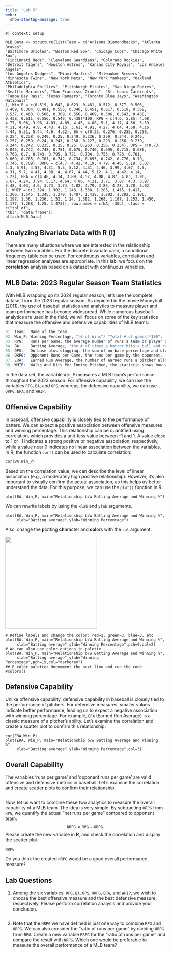 ```yaml
---
title: "Lab 5"
webr:
  show-startup-message: true
---
```


```webr-r
#| context: setup

MLB_Data <- structure(list(Team = c("Arizona Diamondbacks", "Atlanta Braves", 
"Baltimore Orioles", "Boston Red Sox", "Chicago Cubs", "Chicago White Sox", 
"Cincinnati Reds", "Cleveland Guardians", "Colorado Rockies", 
"Detroit Tigers", "Houston Astros", "Kansas City Royals", "Los Angeles Angels", 
"Los Angeles Dodgers", "Miami Marlins", "Milwaukee Brewers", 
"Minnesota Twins", "New York Mets", "New York Yankees", "Oakland Athletics", 
"Philadelphia Phillies", "Pittsburgh Pirates", "San Diego Padres", 
"Seattle Mariners", "San Francisco Giants", "St. Louis Cardinals", 
"Tampa Bay Rays", "Texas Rangers", "Toronto Blue Jays", "Washington Nationals"
), Win_P = c(0.519, 0.642, 0.623, 0.481, 0.512, 0.377, 0.506, 
0.469, 0.364, 0.481, 0.556, 0.346, 0.451, 0.617, 0.519, 0.568, 
0.537, 0.463, 0.506, 0.309, 0.556, 0.469, 0.506, 0.543, 0.488, 
0.438, 0.611, 0.556, 0.549, 0.438)*100, RPG = c(4.6, 5.85, 4.98, 
4.77, 5.06, 3.96, 4.83, 4.09, 4.45, 4.08, 5.1, 4.17, 4.56, 5.59, 
4.11, 4.49, 4.8, 4.43, 4.15, 3.61, 4.91, 4.27, 4.64, 4.68, 4.16, 
4.44, 5.31, 5.44, 4.6, 4.32), BA = c(0.25, 0.276, 0.255, 0.258, 
0.254, 0.238, 0.249, 0.25, 0.249, 0.236, 0.259, 0.244, 0.245, 
0.257, 0.259, 0.24, 0.243, 0.238, 0.227, 0.223, 0.256, 0.239, 
0.244, 0.242, 0.235, 0.25, 0.26, 0.263, 0.256, 0.254), OPS = c(0.73, 
0.845, 0.742, 0.748, 0.751, 0.675, 0.746, 0.695, 0.715, 0.686, 
0.768, 0.7, 0.743, 0.795, 0.721, 0.704, 0.753, 0.723, 0.701, 
0.669, 0.765, 0.707, 0.742, 0.734, 0.695, 0.742, 0.776, 0.79, 
0.745, 0.709), ORPG = c(4.7, 4.42, 4.19, 4.79, 4.46, 5.19, 5.07, 
4.3, 5.91, 4.57, 4.31, 5.3, 5.12, 4.31, 4.46, 3.99, 4.07, 4.5, 
4.31, 5.7, 4.41, 4.88, 4, 4.07, 4.44, 5.12, 4.1, 4.42, 4.14, 
5.22), ERA = c(4.48, 4.14, 3.89, 4.52, 4.08, 4.87, 4.83, 3.96, 
5.67, 4.24, 3.94, 5.17, 4.64, 4.06, 4.21, 3.71, 3.87, 4.3, 3.97, 
5.48, 4.03, 4.6, 3.73, 3.74, 4.02, 4.79, 3.86, 4.28, 3.78, 5.02
), WHIP = c(1.324, 1.302, 1.243, 1.338, 1.283, 1.415, 1.417, 
1.306, 1.545, 1.245, 1.279, 1.407, 1.418, 1.202, 1.292, 1.186, 
1.197, 1.36, 1.236, 1.52, 1.24, 1.382, 1.268, 1.187, 1.253, 1.456, 
1.177, 1.268, 1.25, 1.473)), row.names = c(NA, -30L), class = c("tbl_df", 
"tbl", "data.frame"))
attach(MLB_Data)
```

## Analyzing Bivariate Data with **R** (I)

There are many situations where we are interested in the relationship between two variables. For the discrete bivariate case, a conditional frequency table can be used. For continuous variables, correlation and linear regression analyses are appropriate. In this lab, we focus on the **correlation** analysis based on a dataset with continuous variables.

## MLB Data: 2023 Regular Season Team Statistics

With MLB wrapping up its 2024 regular season, let's use the complete dataset from the 2023 regular season. As depicted in the movie Moneyball (2011), the use of baseball statistics and analytics to measure player and team performance has become widespread. While numerous baseball analytics are used in the field, we will focus on some of the key statistics that measure the offensive and defensive capabilities of MLB teams:

```r
01. Team:  Name of the team 
02. Win_P: Winning Percentage, "(# of Wins"/ "Total # of games)*100".
03. RPG:   Runs per Game, the average number of runs a team or player scores in each game. 
04. BA:    Batting Average, "the # of times a batter hits a ball and reaches the base"/"the # of at bats by a batter".   
05. OPS:   On-base plus slugging, the sum of on-base percentage and slugging percentage. 
06. ORPG:  Opponent Runs per Game, the runs per game by the opponent.   
07. ERA:   Earned Run Average, the number of earned runs a pitcher allows per nine innings.    
08. WHIP:  Walks And Hits Per Inning Pitched, the statistic shows how well a pitcher has kept runners off the basepaths, one of his main goals.

```

In the data set, the variable $\texttt{Win\_P}$ measures a MLB team's performance throughout the 2023 season. For offensive capability, we can use the variables $\texttt{RPG}$, $\texttt{BA}$, and $\texttt{OPS}$; whereas, for defensive capability, we can use $\texttt{ORPG}$, $\texttt{ERA}$, and $\texttt{WHIP}$.

## Offensive Capability

In baseball, offensive capability is closely tied to the performance of batters. We can expect a positive association between offensive measures and winning percentage. This relationship can be quantified using correlation, which provides a unit-less value between -1 and 1. A value close to 1 or -1 indicates a strong positive or negative association, respectively, while a value near 0 indicates no linear association between the variables. In R, the function $\texttt{cor()}$ can be used to calculate correlation:

```webr-r
cor(BA,Win_P)
```

Based on the correlation value, we can describe the level of linear association (e.g., a moderately high positive relationship). However, it's also important to visually confirm the actual association, as this helps us better understand the data. For this purpose, we can use the $\texttt{plot()}$ function in R:

```webr-r
plot(BA, Win_P, main="Relationship b/w Batting Average and Winning %")
```

We can rewrite labels by using the $\texttt{xlab}$ and $\texttt{ylab}$ arguments. 
```webr-r
plot(BA, Win_P, main="Relationship b/w Batting Average and Winning %",
     xlab="Batting average",ylab="Winning Percentage")
```

Also, change the **p**lotting **ch**aracter and **col**ors with the $\texttt{col}$ argument.

![](images/pch-symbols.png){fig-align="center" width=3in}

```webr-r
# Refine labels and change the color: red=2, green=3, blue=3, etc
plot(BA, Win_P, main="Relationship b/w Batting Average and Winning %",
     xlab="Batting average",ylab="Winning Percentage",pch=0,col=2)
# We can also use color options in palette
plot(BA, Win_P, main="Relationship b/w Batting Average and Winning %",
     xlab="Batting average",ylab="Winning Percentage",pch=19,col="darkgray")
## R color palette: Uncomment the next line and run the code
#colors()
```

## Defensive Capability

Unlike offensive capability, defensive capability in baseball is closely tied to the performance of pitchers. For defensive measures, smaller values indicate better performance, leading us to expect a negative association with winning percentage. For example, $\texttt{ERA}$ (Earned Run Average) is a classic measure of a pitcher's ability. Let's examine the correlation and create a scatter plot to confirm this relationship.
```webr-r
cor(ERA,Win_P)
plot(ERA, Win_P, main="Relationship b/w Batting Average and Winning %",
     xlab="Batting average",ylab="Winning Percentage",col=3)
```

## Overall Capability

The variables 'runs per game' and 'opponent runs per game' are valid offensive and defensive metrics in baseball. Let’s examine the correlation and create scatter plots to confirm their relationship.
```webr-r

```

Now, let us want to combine these two analytics to measure the overall capability of a MLB team. The idea is very simple. By subtracting $\texttt{ORPG}$ from $\texttt{RPG}$, we quantify the actual "net runs per game" compared to opponent team: 
$$\texttt{NRPG}=\texttt{RPG}-\texttt{ORPG}.$$
Please create the new variable in **R**, and check the correlation and display the scatter plot.
```webr-r
NRPG

```
Do you think the created $\texttt{NRPG}$ would be a good overall performance measure?


## Lab Questions
1. Among the six variables, $\texttt{RPG}$, $\texttt{BA}$, $\texttt{OPS}$, $\texttt{ORPG}$, $\texttt{ERA}$, and $\texttt{WHIP}$, we wish to choose the best offensive measure and the best defensive measure, respectively. Please perform correlation analysis and provide your conclusion.  
```webr-r

```

2. Note that the $\texttt{NRPG}$ we have defined is just one way to combine $\texttt{RPG}$ and $\texttt{ORPG}$. We can also consider the "ratio of runs per game" by dividing $\texttt{ORPG}$ from $\texttt{RPG}$. Create a new variable $\texttt{RRPG}$ for the "ratio of runs per game" and compare the result with $\texttt{NRPG}$. Which one would be preferable to measure the overall performance of a MLB team?
```webr-r

```


